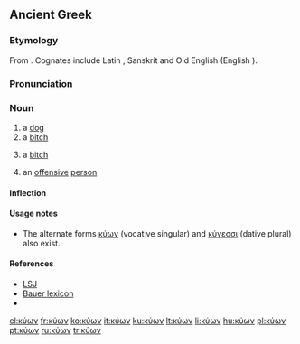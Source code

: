 ==Ancient Greek==

===Etymology===
From {{etyl|ine-pro|grc}} {{recons|ḱwṓ|lang=ine-pro}}. Cognates include Latin {{term|canis|lang=la}}, Sanskrit {{term|sc=Deva|श्वन्|tr=śván|lang=sa}} and Old English {{term|hund|lang=ang}} (English {{term|hound}}).

===Pronunciation===
{{grc-ipa-rows|kj|u'|.|oo|n}}

===Noun===
{{grc-noun|κυνός|m & f|third|kuōn|κυων}}

# a [[dog]]
# a [[bitch]]
# {{context|pejorative|lang=grc}} a [[bitch]]
# an [[offensive]] [[person]]

====Inflection====
{{grc-decl-3rd-ln|form=MF-full|κύων|κῠν|κύν|κῠ|VS=κύον}}

====Usage notes====
* The alternate forms [[κύων]] (vocative singular) and [[κύνεσσι]] (dative plural) also exist.

====References====
* [[w:LSJ|LSJ]]
* [[w:Bauer lexicon|Bauer lexicon]]
* {{R:Strong's|G|2965}}

[[el:κύων]]
[[fr:κύων]]
[[ko:κύων]]
[[it:κύων]]
[[ku:κύων]]
[[lt:κύων]]
[[li:κύων]]
[[hu:κύων]]
[[pl:κύων]]
[[pt:κύων]]
[[ru:κύων]]
[[tr:κύων]]